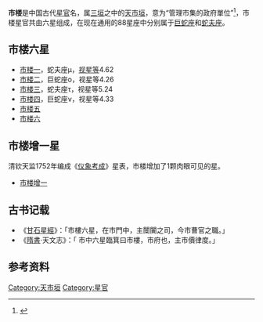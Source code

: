 {{otheruses|subject=星官名|other=位于山西省晋中市平遥县的建築物|平遥市楼}}
'''市楼'''是中国古代[[星官|星官]]名，属[[三垣|三垣]]之中的[[天市垣|天市垣]]，意为“管理市集的政府單位”<ref>{{Cite web |url=http://aeea.nmns.edu.tw/2006/0606/ap060623.html |title=天市左垣、市樓 |access-date=2011-02-28 |archive-date=2021-05-15 |archive-url=https://web.archive.org/web/20210515003305/http://aeea.nmns.edu.tw/2006/0606/ap060623.html |dead-url=no }}</ref>，市楼星官共由六星组成，在现在通用的88星座中分别属于[[巨蛇座|巨蛇座]]和[[蛇夫座|蛇夫座]]。

==市楼六星==
* [[市楼一|市楼一]]，蛇夫座μ，[[视星等|视星等]]4.62
* [[市楼二|市楼二]]，巨蛇座ο，视星等4.26
* [[市楼三|市楼三]]，蛇夫座τ，视星等5.24
* [[市楼四|市楼四]]，巨蛇座ν，视星等4.33
* [[市楼五|市楼五]]
* [[市楼六|市楼六]]

==市楼增一星==
清钦天监1752年编成《[[仪象考成|仪象考成]]》星表，市楼增加了1颗肉眼可见的星。
* [[市楼增一|市楼增一]]

==古书记载==
*《[[甘石星經|甘石星經]]》：「市樓六星，在市門中，主闤闠之司，今市曹官之職。」 
*《[[隋書|隋書]]‧天文志》：「 市中六星臨箕曰市樓，市府也，主市價律度。」

==参考资料==
{{reflist}}

{{三垣}}

[[Category:天市垣|Category:天市垣]]
[[Category:星官|Category:星官]]